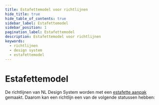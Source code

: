 ```yaml
---
title: Estafettemodel voor richtlijnen
hide_title: true
hide_table_of_contents: true
sidebar_label: Estafettemodel
sidebar_position: 1
pagination_label: Estafettemodel
description: Estafettemodel voor richtlijnen
keywords:
  - richtlijnen
  - design system
  - estafettemodel
---
```



# Estafettemodel

De richtlijnen van NL Design System worden met een [estafette aanpak]('/meedoen/estafettemodel') gemaakt. Daarom kan een richtlijn een van de volgende statussen hebben:

<StatusVisual />
